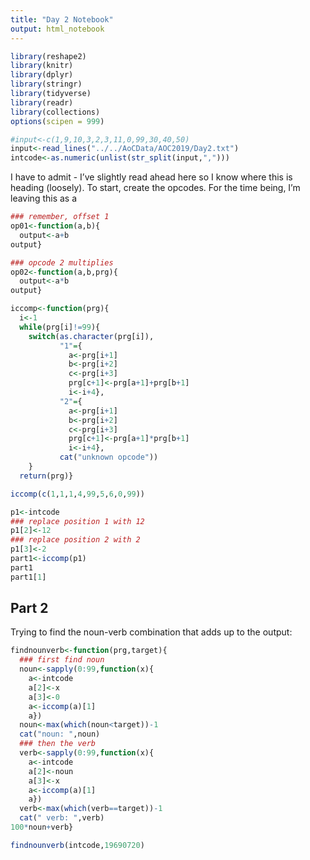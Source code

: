 ```yaml
---
title: "Day 2 Notebook"
output: html_notebook
---
```


```r
library(reshape2)
library(knitr)
library(dplyr)
library(stringr)
library(tidyverse)
library(readr)
library(collections)
options(scipen = 999)
```

```r
#input<-c(1,9,10,3,2,3,11,0,99,30,40,50)
input<-read_lines("../../AoCData/AOC2019/Day2.txt")
intcode<-as.numeric(unlist(str_split(input,",")))

```

I have to admit - I've slightly read ahead here so I know where this is heading (loosely).  To start, create the opcodes. For the time being, I'm leaving this as a 


```r
### remember, offset 1
op01<-function(a,b){
  output<-a+b
output}

### opcode 2 multiplies
op02<-function(a,b,prg){
  output<-a*b
output}
```

```r
iccomp<-function(prg){
  i<-1
  while(prg[i]!=99){
    switch(as.character(prg[i]),
           "1"={
             a<-prg[i+1]
             b<-prg[i+2]
             c<-prg[i+3]
             prg[c+1]<-prg[a+1]+prg[b+1]
             i<-i+4},
           "2"={
             a<-prg[i+1]
             b<-prg[i+2]
             c<-prg[i+3]
             prg[c+1]<-prg[a+1]*prg[b+1]
             i<-i+4},
           cat("unknown opcode"))
    }
  return(prg)}
```

```r
iccomp(c(1,1,1,4,99,5,6,0,99))
```

```r
p1<-intcode
### replace position 1 with 12
p1[2]<-12
### replace position 2 with 2
p1[3]<-2
part1<-iccomp(p1)
part1
part1[1]

```
## Part 2
Trying to find the noun-verb combination that adds up to the output:


```r
findnounverb<-function(prg,target){
  ### first find noun
  noun<-sapply(0:99,function(x){
    a<-intcode
    a[2]<-x
    a[3]<-0
    a<-iccomp(a)[1]
    a})
  noun<-max(which(noun<target))-1
  cat("noun: ",noun)
  ### then the verb
  verb<-sapply(0:99,function(x){
    a<-intcode
    a[2]<-noun
    a[3]<-x
    a<-iccomp(a)[1]
    a})
  verb<-max(which(verb==target))-1
  cat(" verb: ",verb)
100*noun+verb}
```



```r
findnounverb(intcode,19690720)
```



